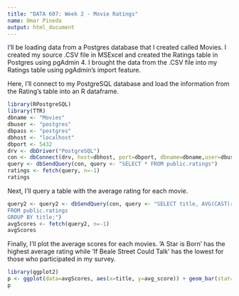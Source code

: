 ```yaml
---
title: "DATA 607: Week 2 - Movie Ratings"
name: Omar Pineda
output: html_document
---
```


I'll be loading data from a Postgres database that I created called Movies. I created my source .CSV file in MSExcel and created the Ratings table in Postgres using pgAdmin 4. I brought the data from the .CSV file into my Ratings table using pgAdmin's import feature.

Here, I'll connect to my PostgreSQL database and load the information from the Rating's table into an R dataframe.

```r
library(RPostgreSQL)
library(TTR)
dbname <- "Movies"
dbuser <- "postgres"
dbpass <- "postgres"
dbhost <- "localhost"
dbport <- 5432
drv <- dbDriver("PostgreSQL")
con <- dbConnect(drv, host=dbhost, port=dbport, dbname=dbname,user=dbuser, password=dbpass)
query <- dbSendQuery(con, query <- "SELECT * FROM public.ratings")
ratings <- fetch(query, n=-1)
ratings
```

Next, I'll query a table with the average rating for each movie.

```r
query2 <- query2 <- dbSendQuery(con, query <- "SELECT title, AVG(CAST(rating AS FLOAT)) AS    avg_score
FROM public.ratings
GROUP BY title;")
avgScores <- fetch(query2, n=-1)
avgScores
```

Finally, I'll plot the average scores for each movies. 'A Star is Born' has the highest average rating while 'If Beale Street Could Talk' has the lowest for those who participated in my survey.

```r
library(ggplot2)
p <- ggplot(data=avgScores, aes(x=title, y=avg_score)) + geom_bar(stat="identity")
p
```
